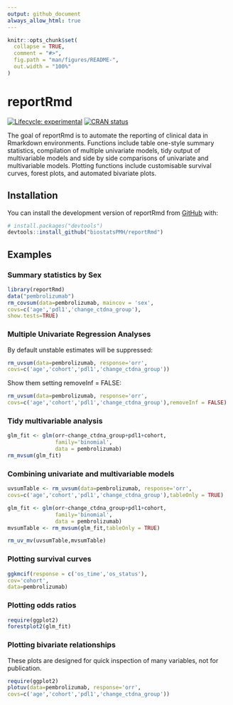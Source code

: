 ```yaml
---
output: github_document
always_allow_html: true
---
```


<!-- README.md is generated from README.Rmd. Please edit that file -->

```r
knitr::opts_chunk$set(
  collapse = TRUE,
  comment = "#>",
  fig.path = "man/figures/README-",
  out.width = "100%"
)
```

# reportRmd

<!-- badges: start -->
[![Lifecycle: experimental](https://img.shields.io/badge/lifecycle-experimental-orange.svg)](https://lifecycle.r-lib.org/articles/stages.html#experimental)
[![CRAN status](https://www.r-pkg.org/badges/version/reportRmd)](https://CRAN.R-project.org/package=reportRmd)
<!-- badges: end -->

The goal of reportRmd is to automate the reporting of clinical data in Rmarkdown environments. Functions include table one-style summary statistics, compilation of multiple univariate models, tidy output of multivariable models and side by side comparisons of univariate and multivariable models. Plotting functions include customisable survival curves, forest plots, and automated bivariate plots.

## Installation

You can install the development version of reportRmd from [GitHub](https://github.com/) with:

``` r
# install.packages("devtools")
devtools::install_github("biostatsPMH/reportRmd")
```

## Examples

### Summary statistics by Sex

```r
library(reportRmd)
data("pembrolizumab")
rm_covsum(data=pembrolizumab, maincov = 'sex',
covs=c('age','pdl1','change_ctdna_group'),
show.tests=TRUE)

```

### Multiple Univariate Regression Analyses

By default unstable estimates will be suppressed:

```r
rm_uvsum(data=pembrolizumab, response='orr',
covs=c('age','cohort','pdl1','change_ctdna_group'))

```

Show them setting removeInf = FALSE:

```r
rm_uvsum(data=pembrolizumab, response='orr',
covs=c('age','cohort','pdl1','change_ctdna_group'),removeInf = FALSE)

```


### Tidy multivariable analysis

```r
glm_fit <- glm(orr~change_ctdna_group+pdl1+cohort,
               family='binomial',
               data = pembrolizumab)
rm_mvsum(glm_fit)
```


### Combining univariate and multivariable models

```r
uvsumTable <- rm_uvsum(data=pembrolizumab, response='orr',
covs=c('age','cohort','pdl1','change_ctdna_group'),tableOnly = TRUE)

glm_fit <- glm(orr~change_ctdna_group+pdl1+cohort,
               family='binomial',
               data = pembrolizumab)
mvsumTable <- rm_mvsum(glm_fit,tableOnly = TRUE)

rm_uv_mv(uvsumTable,mvsumTable)
```

### Plotting survival curves

```r
ggkmcif(response = c('os_time','os_status'),
cov='cohort',
data=pembrolizumab)
```

### Plotting odds ratios

```r
require(ggplot2)
forestplot2(glm_fit)
```

### Plotting bivariate relationships

These plots are designed for quick inspection of many variables, not for publication.
```r
require(ggplot2)
plotuv(data=pembrolizumab, response='orr',
covs=c('age','cohort','pdl1','change_ctdna_group'))

```

